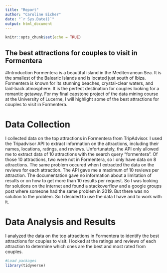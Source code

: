 ```yaml
---
title: "Report"
author: "Caroline Eicher"
date: "`r Sys.Date()`"
output: html_document
---
```


```r
knitr::opts_chunk$set(echo = TRUE)
```

## The best attractions for couples to visit in Formentera
#Introduction
Formentera is a beautiful island in the Mediterranean Sea. It is the smallest of the Balearic Islands and is located just south of Ibiza. Formentera is known for its stunning beaches, crystal-clear waters, and laid-back atmosphere. It is the perfect destination for couples looking for a romantic getaway. For my final capstone project of the data mining course at the University of Lucerne, I will highlight some of the best attractions for couples to visit in Formentera.

# Data Collection
I collected data on the top attractions in Formentera from TripAdvisor. I used the Tripadvisor API to extract information on the attractions, including their names, locations, ratings, and reviews. Unfortunately, the API only allowed me to extract data of 10 attractions with the search query "formentera". Of those 10 attractions, two were not in Formentera, so I only have data on 8 attractions. The same problem occured when I extracted the data on the reviews for each attraction. The API gave me a maximum of 10 reviews per attraction. The documentation gave no information about a limitation of results or on how to get more than 10 results per request. So I was looking for solutions on the internet and found a stackoverflow and a google groups post where someone had the same problem in 2019. But there was no solution to the problem. So I decided to use the data I have and to work with it.

# Data Analysis and Results
I analyzed the data on the top attractions in Formentera to identify the best attractions for couples to visit. I looked at the ratings and reviews of each attraction to determine which ones are the best and most rated from couples.
```r
#Load packages
library(tidyverse)



```

